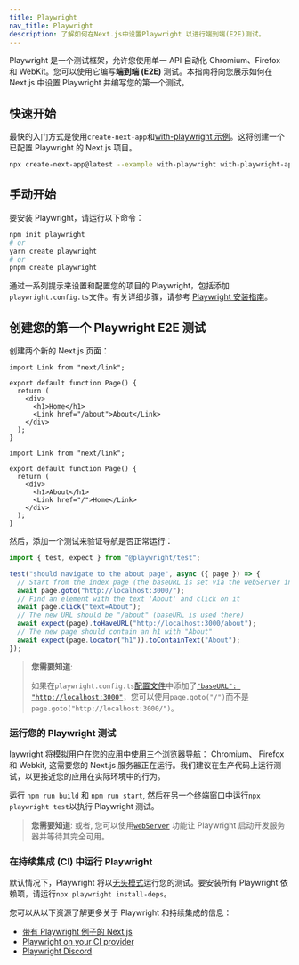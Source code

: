 ```yaml
---
title: Playwright
nav_title: Playwright
description: 了解如何在Next.js中设置Playwright 以进行端到端(E2E)测试。
---
```


Playwright 是一个测试框架，允许您使用单一 API 自动化 Chromium、Firefox 和 WebKit。您可以使用它编写**端到端 (E2E)** 测试。本指南将向您展示如何在 Next.js 中设置 Playwright 并编写您的第一个测试。

## 快速开始

最快的入门方式是使用`create-next-app`和[with-playwright 示例](https://github.com/vercel/next.js/tree/canary/examples/with-playwright)。这将创建一个已配置 Playwright 的 Next.js 项目。

```bash filename="Terminal"
npx create-next-app@latest --example with-playwright with-playwright-app
```

## 手动开始

要安装 Playwright，请运行以下命令：

```bash filename="Terminal"
npm init playwright
# or
yarn create playwright
# or
pnpm create playwright
```

通过一系列提示来设置和配置您的项目的 Playwright，包括添加`playwright.config.ts`文件。有关详细步骤，请参考 [Playwright 安装指南](https://playwright.dev/docs/intro#installation)。

## 创建您的第一个 Playwright E2E 测试

创建两个新的 Next.js 页面：

```tsx filename="app/page.tsx"
import Link from "next/link";

export default function Page() {
  return (
    <div>
      <h1>Home</h1>
      <Link href="/about">About</Link>
    </div>
  );
}
```

```tsx filename="app/about/page.tsx"
import Link from "next/link";

export default function Page() {
  return (
    <div>
      <h1>About</h1>
      <Link href="/">Home</Link>
    </div>
  );
}
```

然后，添加一个测试来验证导航是否正常运行：

```ts filename="tests/example.spec.ts"
import { test, expect } from "@playwright/test";

test("should navigate to the about page", async ({ page }) => {
  // Start from the index page (the baseURL is set via the webServer in the playwright.config.ts)
  await page.goto("http://localhost:3000/");
  // Find an element with the text 'About' and click on it
  await page.click("text=About");
  // The new URL should be "/about" (baseURL is used there)
  await expect(page).toHaveURL("http://localhost:3000/about");
  // The new page should contain an h1 with "About"
  await expect(page.locator("h1")).toContainText("About");
});
```

> **您需要知道**:
>
> 如果在`playwright.config.ts`[配置文件](https://playwright.dev/docs/test-configuration)中添加了[`"baseURL": "http://localhost:3000"`](https://playwright.dev/docs/api/class-testoptions#test-options-base-url)，您可以使用`page.goto("/")`而不是`page.goto("http://localhost:3000/")`。

### 运行您的 Playwright 测试

laywright 将模拟用户在您的应用中使用三个浏览器导航： Chromium、 Firefox 和 Webkit, 这需要您的 Next.js 服务器正在运行。我们建议在生产代码上运行测试，以更接近您的应用在实际环境中的行为。

运行 `npm run build` 和 `npm run start`, 然后在另一个终端窗口中运行`npx playwright test`以执行 Playwright 测试。

> **您需要知道**: 或者, 您可以使用[`webServer`](https://playwright.dev/docs/test-webserver/) 功能让 Playwright 启动开发服务器并等待其完全可用。

### 在持续集成 (CI) 中运行 Playwright

默认情况下，Playwright 将以[无头模式](https://playwright.dev/docs/ci#running-headed)运行您的测试。要安装所有 Playwright 依赖项，请运行`npx playwright install-deps`。

您可以从以下资源了解更多关于 Playwright 和持续集成的信息：

- [带有 Playwright 例子的 Next.js](https://github.com/vercel/next.js/tree/canary/examples/with-playwright)
- [Playwright on your CI provider](https://playwright.dev/docs/ci)
- [Playwright Discord](https://discord.com/invite/playwright-807756831384403968)
